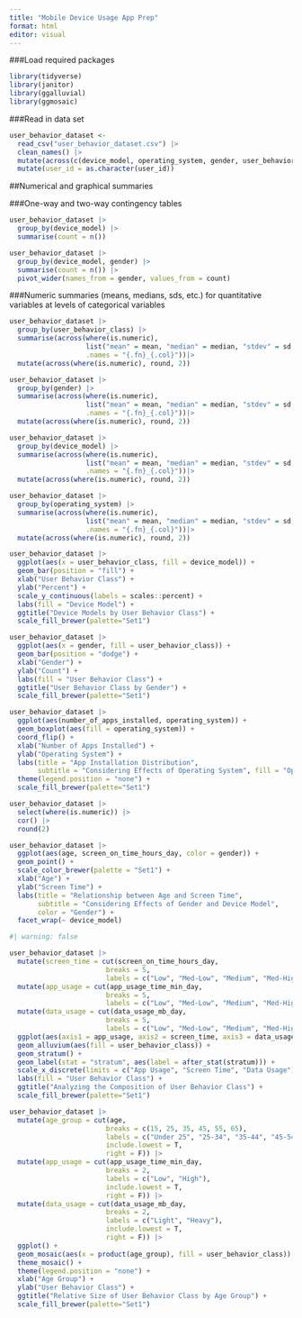 ```yaml
---
title: "Mobile Device Usage App Prep"
format: html
editor: visual
---
```


###Load required packages

```r
library(tidyverse)
library(janitor)
library(ggalluvial)
library(ggmosaic)
```

###Read in data set

```r
user_behavior_dataset <-
  read_csv("user_behavior_dataset.csv") |>
  clean_names() |>
  mutate(across(c(device_model, operating_system, gender, user_behavior_class), as.factor)) |>
  mutate(user_id = as.character(user_id))
```

##Numerical and graphical summaries

###One-way and two-way contingency tables

```r
user_behavior_dataset |>
  group_by(device_model) |>
  summarise(count = n())
```

```r
user_behavior_dataset |>
  group_by(device_model, gender) |>
  summarise(count = n()) |>
  pivot_wider(names_from = gender, values_from = count)
```

###Numeric summaries (means, medians, sds, etc.) for quantitative variables at levels of categorical variables

```r
user_behavior_dataset |>
  group_by(user_behavior_class) |>
  summarise(across(where(is.numeric),
                   list("mean" = mean, "median" = median, "stdev" = sd, "IQR" = IQR),
                   .names = "{.fn}_{.col}"))|>
  mutate(across(where(is.numeric), round, 2))
```

```r
user_behavior_dataset |>
  group_by(gender) |>
  summarise(across(where(is.numeric),
                   list("mean" = mean, "median" = median, "stdev" = sd, "IQR" = IQR),
                   .names = "{.fn}_{.col}"))|>
  mutate(across(where(is.numeric), round, 2))
```

```r
user_behavior_dataset |>
  group_by(device_model) |>
  summarise(across(where(is.numeric),
                   list("mean" = mean, "median" = median, "stdev" = sd, "IQR" = IQR),
                   .names = "{.fn}_{.col}"))|>
  mutate(across(where(is.numeric), round, 2))
```

```r
user_behavior_dataset |>
  group_by(operating_system) |>
  summarise(across(where(is.numeric),
                   list("mean" = mean, "median" = median, "stdev" = sd, "IQR" = IQR),
                   .names = "{.fn}_{.col}"))|>
  mutate(across(where(is.numeric), round, 2))
```

```r
user_behavior_dataset |>
  ggplot(aes(x = user_behavior_class, fill = device_model)) +
  geom_bar(position = "fill") +
  xlab("User Behavior Class") +
  ylab("Percent") +
  scale_y_continuous(labels = scales::percent) +
  labs(fill = "Device Model") +
  ggtitle("Device Models by User Behavior Class") +
  scale_fill_brewer(palette="Set1")
```

```r
user_behavior_dataset |>
  ggplot(aes(x = gender, fill = user_behavior_class)) +
  geom_bar(position = "dodge") +
  xlab("Gender") +
  ylab("Count") +
  labs(fill = "User Behavior Class") +
  ggtitle("User Behavior Class by Gender") +
  scale_fill_brewer(palette="Set1")
```

```r
user_behavior_dataset |>
  ggplot(aes(number_of_apps_installed, operating_system)) +
  geom_boxplot(aes(fill = operating_system)) +
  coord_flip() +
  xlab("Number of Apps Installed") +
  ylab("Operating System") +
  labs(title = "App Installation Distribution",
       subtitle = "Considering Effects of Operating System", fill = "Operating System") +
  theme(legend.position = "none") +
  scale_fill_brewer(palette="Set1")
```


```r
user_behavior_dataset |>
  select(where(is.numeric)) |>
  cor() |>
  round(2)
```

```r
user_behavior_dataset |>
  ggplot(aes(age, screen_on_time_hours_day, color = gender)) +
  geom_point() +
  scale_color_brewer(palette = "Set1") +
  xlab("Age") +
  ylab("Screen Time") +
  labs(title = "Relationship between Age and Screen Time",
       subtitle = "Considering Effects of Gender and Device Model",
       color = "Gender") +
  facet_wrap(~ device_model)
```

```r
#| warning: false

user_behavior_dataset |>
  mutate(screen_time = cut(screen_on_time_hours_day,
                        breaks = 5,
                        labels = c("Low", "Med-Low", "Medium", "Med-High", "High"))) |>
  mutate(app_usage = cut(app_usage_time_min_day,
                        breaks = 5,
                        labels = c("Low", "Med-Low", "Medium", "Med-High", "High"))) |>
  mutate(data_usage = cut(data_usage_mb_day,
                        breaks = 5,
                        labels = c("Low", "Med-Low", "Medium", "Med-High", "High"))) |>
  ggplot(aes(axis1 = app_usage, axis2 = screen_time, axis3 = data_usage)) +
  geom_alluvium(aes(fill = user_behavior_class)) +
  geom_stratum() +
  geom_label(stat = "stratum", aes(label = after_stat(stratum))) +
  scale_x_discrete(limits = c("App Usage", "Screen Time", "Data Usage")) +
  labs(fill = "User Behavior Class") +
  ggtitle("Analyzing the Composition of User Behavior Class") +
  scale_fill_brewer(palette="Set1")
```



```r
user_behavior_dataset |>
  mutate(age_group = cut(age,
                        breaks = c(15, 25, 35, 45, 55, 65),
                        labels = c("Under 25", "25-34", "35-44", "45-54", "55 and Over"),
                        include.lowest = T,
                        right = F)) |>
  mutate(app_usage = cut(app_usage_time_min_day,
                        breaks = 2,
                        labels = c("Low", "High"),
                        include.lowest = T,
                        right = F)) |>
  mutate(data_usage = cut(data_usage_mb_day,
                        breaks = 2,
                        labels = c("Light", "Heavy"),
                        include.lowest = T,
                        right = F)) |>
  ggplot() +
  geom_mosaic(aes(x = product(age_group), fill = user_behavior_class)) +
  theme_mosaic() +
  theme(legend.position = "none") +
  xlab("Age Group") +
  ylab("User Behavior Class") +
  ggtitle("Relative Size of User Behavior Class by Age Group") +
  scale_fill_brewer(palette="Set1")
```

